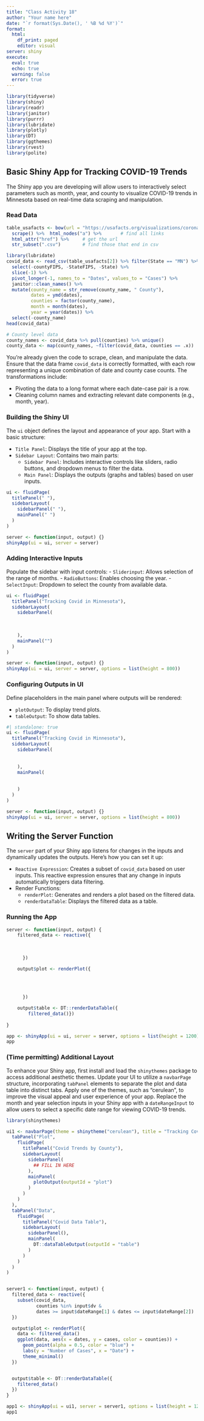 ```yaml
---
title: "Class Activity 18"
author: "Your name here"
date: "`r format(Sys.Date(), ' %B %d %Y')`"
format:
  html:
    df_print: paged
    editor: visual
server: shiny
execute: 
  eval: true
  echo: true
  warning: false
  error: true
---
```


```r
library(tidyverse)
library(shiny)
library(readr)
library(janitor)
library(purrr)
library(lubridate)
library(plotly)
library(DT)
library(ggthemes)
library(rvest)
library(polite)
```

## Basic Shiny App for Tracking COVID-19 Trends

The Shiny app you are developing will allow users to interactively select parameters such as month, year, and county to visualize COVID-19 trends in Minnesota based on real-time data scraping and manipulation.

### Read Data

```r
table_usafacts <- bow(url = "https://usafacts.org/visualizations/coronavirus-covid-19-spread-map/state/minnesota") %>%
  scrape() %>%  html_nodes("a") %>%       # find all links
  html_attr("href") %>%     # get the url
  str_subset(".csv")        # find those that end in csv
```

```r
library(lubridate)
covid_data <- read_csv(table_usafacts[2]) %>% filter(State == "MN") %>% 
  select(-countyFIPS, -StateFIPS, -State) %>% 
  slice(-1) %>% 
  pivot_longer(-1, names_to = "Dates", values_to = "Cases") %>% 
  janitor::clean_names() %>% 
  mutate(county_name = str_remove(county_name, " County"), 
         dates = ymd(dates), 
         counties = factor(county_name), 
         month = month(dates), 
         year = year(dates)) %>%
  select(-county_name)
head(covid_data)
```

```r
# County level data
county_names <- covid_data %>% pull(counties) %>% unique()
county_data <- map(county_names, ~filter(covid_data, counties == .x))
```

You're already given the code to scrape, clean, and manipulate the data. Ensure that the data frame `covid_data` is correctly formatted, with each row representing a unique combination of date and county case counts. The transformations include:

-   Pivoting the data to a long format where each date-case pair is a row.
-   Cleaning column names and extracting relevant date components (e.g., month, year).

### Building the Shiny UI

The `ui` object defines the layout and appearance of your app. Start with a basic structure:

-   `Title Panel`: Displays the title of your app at the top.
-   `Sidebar Layout`: Contains two main parts:
    -   `Sidebar Panel`: Includes interactive controls like sliders, radio buttons, and dropdown menus to filter the data.
    -   `Main Panel`: Displays the outputs (graphs and tables) based on user inputs.

```r
ui <- fluidPage(
  titlePanel(" "),
  sidebarLayout(
    sidebarPanel(" "),
    mainPanel(" ")
  )
)

server <- function(input, output) {}
shinyApp(ui = ui, server = server)
```

### Adding Interactive Inputs

Populate the sidebar with input controls: - `Sliderinput`: Allows selection of the range of months. - `RadioButtons`: Enables choosing the year. - `SelectInput`: Dropdown to select the county from available data.

```r
ui <- fluidPage(
  titlePanel("Tracking Covid in Minnesota"),
  sidebarLayout(
    sidebarPanel(
      
      
      
    ),
    mainPanel("")
  )
)

server <- function(input, output) {}
shinyApp(ui = ui, server = server, options = list(height = 800))
```

### Configuring Outputs in UI

Define placeholders in the main panel where outputs will be rendered:

-   `plotOutput`: To display trend plots.
-   `tableOutput`: To show data tables.

```r
#| standalone: true
ui <- fluidPage(
  titlePanel("Tracking Covid in Minnesota"),
  sidebarLayout(
    sidebarPanel(
      
      
    ),
    mainPanel(
      
      
    )
  )
)

server <- function(input, output) {}
shinyApp(ui = ui, server = server, options = list(height = 800))
```

## Writing the Server Function

The `server` part of your Shiny app listens for changes in the inputs and dynamically updates the outputs. Here's how you can set it up:

-   `Reactive Expression`: Creates a subset of `covid_data` based on user inputs. This reactive expression ensures that any change in inputs automatically triggers data filtering.
-   Render Functions:
    -   `renderPlot`: Generates and renders a plot based on the filtered data.
    -   `renderDataTable`: Displays the filtered data as a table.

### Running the App

```r
server <- function(input, output) {
    filtered_data <- reactive({
    
      
      
      })

    output$plot <- renderPlot({
  
      
      
      
      })

    output$table <- DT::renderDataTable({
        filtered_data()})
        
}
```

```r
app <- shinyApp(ui = ui, server = server, options = list(height = 1200))
app
```

### **(Time permitting)** Additional Layout

To enhance your Shiny app, first install and load the `shinythemes` package to access additional aesthetic themes. Update your UI to utilize a `navbarPage` structure, incorporating `tabPanel` elements to separate the plot and data table into distinct tabs. Apply one of the themes, such as "cerulean", to improve the visual appeal and user experience of your app. Replace the month and year selection inputs in your Shiny app with a `dateRangeInput` to allow users to select a specific date range for viewing COVID-19 trends.

```r
library(shinythemes)

ui1 <- navbarPage(theme = shinytheme("cerulean"), title = "Tracking Covid in Minnesota",
  tabPanel("Plot",
    fluidPage(
      titlePanel("Covid Trends by County"),
      sidebarLayout(
        sidebarPanel(
          ## FILL IN HERE  
        ),
        mainPanel(
          plotOutput(outputId = "plot")
        )
      )
    )
  ),
  tabPanel("Data",
    fluidPage(
      titlePanel("Covid Data Table"),
      sidebarLayout(
        sidebarPanel(),  
        mainPanel(
          DT::dataTableOutput(outputId = "table")
        )
      )
    )
  )
)


server1 <- function(input, output) {
  filtered_data <- reactive({
    subset(covid_data, 
           counties %in% input$dv &
           dates >= input$dateRange[1] & dates <= input$dateRange[2])
  })

  output$plot <- renderPlot({
    data <- filtered_data()  
    ggplot(data, aes(x = dates, y = cases, color = counties)) +
      geom_point(alpha = 0.5, color = "blue") +
      labs(y = "Number of Cases", x = "Date") +
      theme_minimal()
  })


  output$table <- DT::renderDataTable({
    filtered_data()  
  })
}

app1 <- shinyApp(ui = ui1, server = server1, options = list(height = 1200))
app1
```
